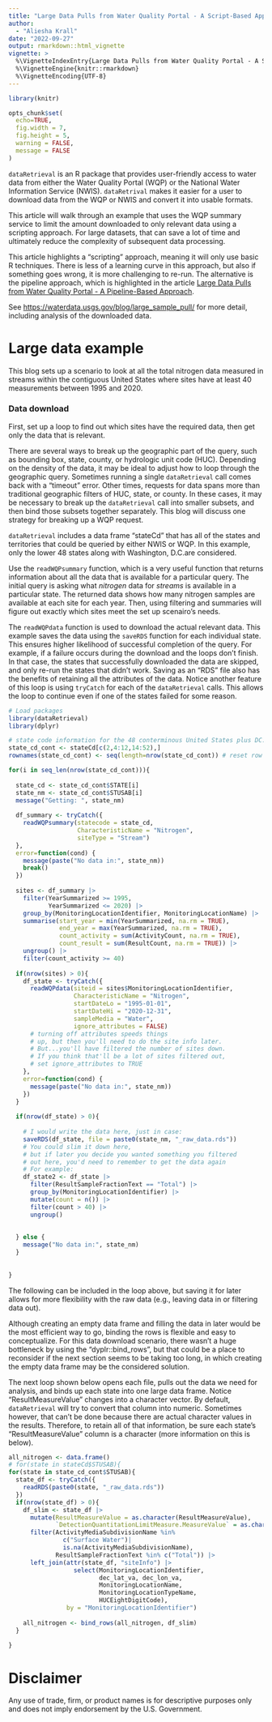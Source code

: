 ```yaml
---
title: "Large Data Pulls from Water Quality Portal - A Script-Based Approach"
author: 
  - "Aliesha Krall"
date: "2022-09-27"
output: rmarkdown::html_vignette
vignette: >
  %\VignetteIndexEntry{Large Data Pulls from Water Quality Portal - A Script-Based Approach}
  %\VignetteEngine{knitr::rmarkdown}
  %\VignetteEncoding{UTF-8}
---
```


```r
library(knitr)

opts_chunk$set(
  echo=TRUE,
  fig.width = 7,
  fig.height = 5,
  warning = FALSE,
  message = FALSE
)
```

`dataRetrieval` is an R package that provides user-friendly access to water data from either the Water Quality Portal (WQP) or the National Water Information Service (NWIS). `dataRetrival` makes it easier for a user to download data from the WQP or NWIS and convert it into usable formats. 

This article will walk through an example that uses the WQP summary service to limit the amount downloaded to only relevant data using a scripting approach. For large datasets, that can save a lot of time and ultimately reduce the complexity of subsequent data processing. 

This article highlights a "scripting" approach, meaning it will only use basic R techniques. There is less of a learning curve in this approach, but also if something goes wrong, it is more challenging to re-run. The alternative is the pipeline approach, which is highlighted in the article [Large Data Pulls from Water Quality Portal - A Pipeline-Based Approach](wqp_large_pull_targets.html).

See [https://waterdata.usgs.gov/blog/large_sample_pull/](https://waterdata.usgs.gov/blog/large_sample_pull/) for more detail, including analysis of the downloaded data.


# Large data example

This blog sets up a scenario to look at all the total nitrogen data measured in streams within the contiguous United States where sites have at least 40 measurements between 1995 and 2020.
 
### Data download

First, set up a loop to find out which sites have the required data, then get only the data that is relevant.

There are several ways to break up the geographic part of the query, such as bounding box, state, county, or hydrologic unit code (HUC). Depending on the density of the data, it may be ideal to adjust how to loop through the geographic query. Sometimes running a single `dataRetrieval` call comes back with a "timeout" error. Other times, requests for data spans more than traditional geographic filters of HUC, state, or county. In these cases, it may be necessary to break up the `dataRetrieval` call into smaller subsets, and then bind those subsets together separately. This blog will discuss one strategy for breaking up a WQP request.

`dataRetrieval` includes a data frame "stateCd" that has all of the states and territories that could be queried by either NWIS or WQP. In this example, only the lower 48 states along with Washington, D.C.are considered.

Use the `readWQPsummary` function, which is a very useful function that returns information about all the data that is available for a particular query. The initial query is asking what *nitrogen* data for *streams* is available in a particular state. The returned data shows how many nitrogen samples are available at each site for each year. Then, using filtering and summaries will figure out exactly which sites meet the set up scenairo's needs.

The `readWQPdata` function is used to download the actual relevant data. This example saves the data using the `saveRDS` function for each individual state. This ensures higher likelihood of successful completion of the query. For example, if a failure occurs during the download and the loops don't finish. In that case, the states that successfully downloaded the data are skipped, and only re-run the states that didn't work. Saving as an "RDS" file also has the benefits of retaining all the attributes of the data. Notice another feature of this loop is using `tryCatch` for each of the `dataRetrieval` calls. This allows the loop to continue even if one of the states failed for some reason. 

```r

# Load packages
library(dataRetrieval)
library(dplyr)

# state code information for the 48 conterminous United States plus DC:
state_cd_cont <- stateCd[c(2,4:12,14:52),] 
rownames(state_cd_cont) <- seq(length=nrow(state_cd_cont)) # reset row sequence

for(i in seq_len(nrow(state_cd_cont))){
  
  state_cd <- state_cd_cont$STATE[i]
  state_nm <- state_cd_cont$STUSAB[i]
  message("Getting: ", state_nm)
  
  df_summary <- tryCatch({
    readWQPsummary(statecode = state_cd,
                   CharacteristicName = "Nitrogen",
                   siteType = "Stream")
  }, 
  error=function(cond) {
    message(paste("No data in:", state_nm))
    break()
  })
  
  sites <- df_summary |> 
    filter(YearSummarized >= 1995,
           YearSummarized <= 2020) |> 
    group_by(MonitoringLocationIdentifier, MonitoringLocationName) |> 
    summarise(start_year = min(YearSummarized, na.rm = TRUE),
              end_year = max(YearSummarized, na.rm = TRUE),
              count_activity = sum(ActivityCount, na.rm = TRUE),
              count_result = sum(ResultCount, na.rm = TRUE)) |> 
    ungroup() |> 
    filter(count_activity >= 40)
  
  if(nrow(sites) > 0){
    df_state <- tryCatch({
      readWQPdata(siteid = sites$MonitoringLocationIdentifier,
                  CharacteristicName = "Nitrogen",
                  startDateLo = "1995-01-01",
                  startDateHi = "2020-12-31",
                  sampleMedia = "Water", 
                  ignore_attributes = FALSE)
      # turning off attributes speeds things
      # up, but then you'll need to do the site info later.
      # But...you'll have filtered the number of sites down.
      # If you think that'll be a lot of sites filtered out, 
      # set ignore_attributes to TRUE
    }, 
    error=function(cond) {
      message(paste("No data in:", state_nm))
    })
  }
  
  if(nrow(df_state) > 0){
    
    # I would write the data here, just in case:
    saveRDS(df_state, file = paste0(state_nm, "_raw_data.rds"))
    # You could slim it down here,
    # but if later you decide you wanted something you filtered
    # out here, you'd need to remember to get the data again
    # For example:
    df_state2 <- df_state |> 
      filter(ResultSampleFractionText == "Total") |> 
      group_by(MonitoringLocationIdentifier) |> 
      mutate(count = n()) |> 
      filter(count > 40) |> 
      ungroup()
    
    
  } else {
    message("No data in:", state_nm)
  }
  
  
}
```

The following can be included in the loop above, but saving it for later allows for more flexibility with the raw data (e.g., leaving data in or filtering data out). 

Although creating an empty data frame and filling the data in later would be the most efficient way to go, binding the rows is flexible and easy to conceptualize. For this data download scenario, there wasn't a huge bottleneck by using the "dyplr::bind_rows", but that could be a place to reconsider if the next section seems to be taking too long, in which creating the empty data frame may be the considered solution. 

The next loop shown below opens each file, pulls out the data we need for analysis, and binds up each state into one large data frame. Notice "ResultMeasureValue" changes into a character vector. By default, `dataRetrieval` will try to convert that column into numeric. Sometimes however, that can't be done because there are actual character values in the results. Therefore, to retain all of that information, be sure each state's "ResultMeasureValue" column is a character (more information on this is below).

```r

all_nitrogen <- data.frame()
# for(state in stateCd$STUSAB){
for(state in state_cd_cont$STUSAB){
  state_df <- tryCatch({
    readRDS(paste0(state, "_raw_data.rds"))
  })
  if(nrow(state_df) > 0){
    df_slim <- state_df |>
      mutate(ResultMeasureValue = as.character(ResultMeasureValue),
             `DetectionQuantitationLimitMeasure.MeasureValue` = as.character(`DetectionQuantitationLimitMeasure.MeasureValue`)) |>
      filter(ActivityMediaSubdivisionName %in%
               c("Surface Water")|
               is.na(ActivityMediaSubdivisionName),
             ResultSampleFractionText %in% c("Total")) |>
      left_join(attr(state_df, "siteInfo") |>
                  select(MonitoringLocationIdentifier,
                         dec_lat_va, dec_lon_va,
                         MonitoringLocationName,
                         MonitoringLocationTypeName,
                         HUCEightDigitCode),
                by = "MonitoringLocationIdentifier")
    
    all_nitrogen <- bind_rows(all_nitrogen, df_slim)
  }
  
}

```




# Disclaimer

Any use of trade, firm, or product names is for descriptive purposes only and does not imply endorsement by the U.S. Government.